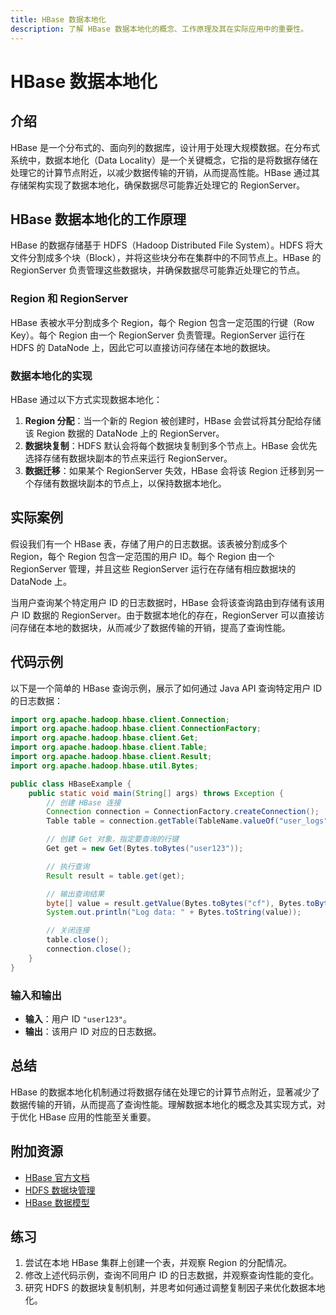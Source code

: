 ```yaml
---
title: HBase 数据本地化
description: 了解 HBase 数据本地化的概念、工作原理及其在实际应用中的重要性。
---
```


# HBase 数据本地化

## 介绍

HBase 是一个分布式的、面向列的数据库，设计用于处理大规模数据。在分布式系统中，数据本地化（Data Locality）是一个关键概念，它指的是将数据存储在处理它的计算节点附近，以减少数据传输的开销，从而提高性能。HBase 通过其存储架构实现了数据本地化，确保数据尽可能靠近处理它的 RegionServer。

## HBase 数据本地化的工作原理

HBase 的数据存储基于 HDFS（Hadoop Distributed File System）。HDFS 将大文件分割成多个块（Block），并将这些块分布在集群中的不同节点上。HBase 的 RegionServer 负责管理这些数据块，并确保数据尽可能靠近处理它的节点。

### Region 和 RegionServer

HBase 表被水平分割成多个 Region，每个 Region 包含一定范围的行键（Row Key）。每个 Region 由一个 RegionServer 负责管理。RegionServer 运行在 HDFS 的 DataNode 上，因此它可以直接访问存储在本地的数据块。

### 数据本地化的实现

HBase 通过以下方式实现数据本地化：

1. **Region 分配**：当一个新的 Region 被创建时，HBase 会尝试将其分配给存储该 Region 数据的 DataNode 上的 RegionServer。
2. **数据块复制**：HDFS 默认会将每个数据块复制到多个节点上。HBase 会优先选择存储有数据块副本的节点来运行 RegionServer。
3. **数据迁移**：如果某个 RegionServer 失效，HBase 会将该 Region 迁移到另一个存储有数据块副本的节点上，以保持数据本地化。

## 实际案例

假设我们有一个 HBase 表，存储了用户的日志数据。该表被分割成多个 Region，每个 Region 包含一定范围的用户 ID。每个 Region 由一个 RegionServer 管理，并且这些 RegionServer 运行在存储有相应数据块的 DataNode 上。

当用户查询某个特定用户 ID 的日志数据时，HBase 会将该查询路由到存储有该用户 ID 数据的 RegionServer。由于数据本地化的存在，RegionServer 可以直接访问存储在本地的数据块，从而减少了数据传输的开销，提高了查询性能。

## 代码示例

以下是一个简单的 HBase 查询示例，展示了如何通过 Java API 查询特定用户 ID 的日志数据：

```java
import org.apache.hadoop.hbase.client.Connection;
import org.apache.hadoop.hbase.client.ConnectionFactory;
import org.apache.hadoop.hbase.client.Get;
import org.apache.hadoop.hbase.client.Table;
import org.apache.hadoop.hbase.client.Result;
import org.apache.hadoop.hbase.util.Bytes;

public class HBaseExample {
    public static void main(String[] args) throws Exception {
        // 创建 HBase 连接
        Connection connection = ConnectionFactory.createConnection();
        Table table = connection.getTable(TableName.valueOf("user_logs"));

        // 创建 Get 对象，指定要查询的行键
        Get get = new Get(Bytes.toBytes("user123"));

        // 执行查询
        Result result = table.get(get);

        // 输出查询结果
        byte[] value = result.getValue(Bytes.toBytes("cf"), Bytes.toBytes("log"));
        System.out.println("Log data: " + Bytes.toString(value));

        // 关闭连接
        table.close();
        connection.close();
    }
}
```

### 输入和输出

- **输入**：用户 ID `"user123"`。
- **输出**：该用户 ID 对应的日志数据。

## 总结

HBase 的数据本地化机制通过将数据存储在处理它的计算节点附近，显著减少了数据传输的开销，从而提高了查询性能。理解数据本地化的概念及其实现方式，对于优化 HBase 应用的性能至关重要。

## 附加资源

- [HBase 官方文档](https://hbase.apache.org/book.html)
- [HDFS 数据块管理](https://hadoop.apache.org/docs/current/hadoop-project-dist/hadoop-hdfs/HdfsDesign.html)
- [HBase 数据模型](https://hbase.apache.org/book.html#datamodel)

## 练习

1. 尝试在本地 HBase 集群上创建一个表，并观察 Region 的分配情况。
2. 修改上述代码示例，查询不同用户 ID 的日志数据，并观察查询性能的变化。
3. 研究 HDFS 的数据块复制机制，并思考如何通过调整复制因子来优化数据本地化。
